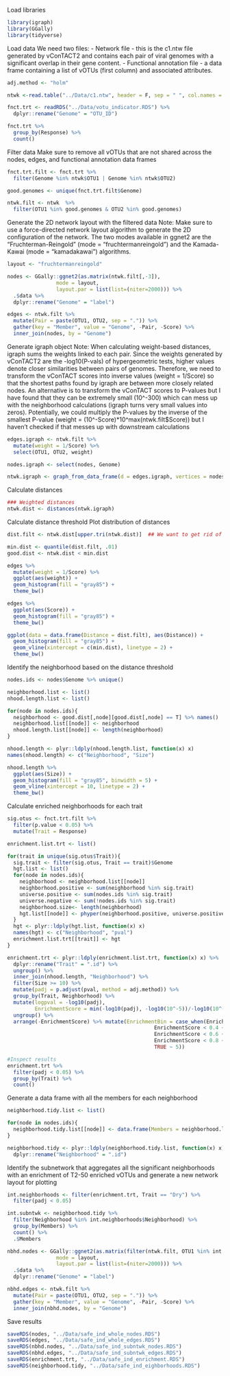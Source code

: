 Load libraries
```r
library(igraph)
library(GGally)
library(tidyverse)
```

Load data 
We need two files:
- Network file - this is the c1.ntw file generated by vConTACT2 and contains each pair of viral genomes with a significant overlap in their gene content.
- Functional annotation file - a data frame containing a list of vOTUs (first column) and associated attributes. 
```r
adj.method <- "holm"

ntwk <-read.table("../Data/c1.ntw", header = F, sep = " ", col.names = c("OTU1", "OTU2", "Score"))

fnct.trt <- readRDS("../Data/votu_indicator.RDS") %>%
  dplyr::rename("Genome" = "OTU_ID") 

fnct.trt %>% 
  group_by(Response) %>% 
  count()
```

Filter data
Make sure to remove all vOTUs that are not shared across the nodes, edges, and functional annotation data frames
```r
fnct.trt.filt <- fnct.trt %>% 
  filter(Genome %in% ntwk$OTU1 | Genome %in% ntwk$OTU2)

good.genomes <- unique(fnct.trt.filt$Genome)

ntwk.filt <- ntwk  %>%
  filter(OTU1 %in% good.genomes & OTU2 %in% good.genomes)
```

Generate the 2D network layout with the filtered data
Note: Make sure to use a force-directed network layout algorithm to generate the 2D configuration of the network. 
The two modes available in ggnet2 are the "Fruchterman-Reingold" (mode = "fruchtermanreingold") and the Kamada-Kawai (mode = "kamadakawai") algorithms. 
```r
layout <- "fruchtermanreingold"

nodes <- GGally::ggnet2(as.matrix(ntwk.filt[,-3]), 
                mode = layout, 
                layout.par = list(list=(niter=2000))) %>% 
  .$data %>% 
  dplyr::rename("Genome" = "label")

edges <- ntwk.filt %>% 
  mutate(Pair = paste(OTU1, OTU2, sep = ".")) %>% 
  gather(key = "Member", value = "Genome", -Pair, -Score) %>% 
  inner_join(nodes, by = "Genome")
```

Generate igraph object
Note: When calculating weight-based distances, igraph sums the weights linked to each pair. Since the weights generated by vConTACT2 are the -log10(P-vals) of hypergeometric tests, higher values denote closer similarities between pairs of genomes. Therefore, we need to transform the vConTACT scores into inverse values (weight = 1/Score) so that the shortest paths found by igraph are between more closely related nodes. An alternative is to transform the vConTACT scores to P-values but I have found that they can be extremely small (10^-300) which can mess up with the neighborhood calculations (igraph turns very small values into zeros). Potentially, we could multiply the P-values by the inverse of the smallest P-value (weight = (10^-Score)*10^max(ntwk.filt$Score)) but I haven't checked if that messes up with downstream calculations
```r
edges.igraph <- ntwk.filt %>% 
  mutate(weight = 1/Score) %>% 
  select(OTU1, OTU2, weight) 

nodes.igraph <- select(nodes, Genome) 

ntwk.igraph <- graph_from_data_frame(d = edges.igraph, vertices = nodes.igraph, directed = F)
```

Calculate distances
```r
### Weighted distances
ntwk.dist <- distances(ntwk.igraph) 
```

Calculate distance threshold
Plot distribution of distances
```r
dist.filt <- ntwk.dist[upper.tri(ntwk.dist)]  ## We want to get rid of redundant values by removing the diagonal and the lower triangle before calculating the minimum distance

min.dist <- quantile(dist.filt, .01)
good.dist <- ntwk.dist < min.dist

edges %>% 
  mutate(weight = 1/Score) %>% 
  ggplot(aes(weight)) +
  geom_histogram(fill = "gray85") + 
  theme_bw()

edges %>% 
  ggplot(aes(Score)) +
  geom_histogram(fill = "gray85") +
  theme_bw()

ggplot(data = data.frame(Distance = dist.filt), aes(Distance)) + 
  geom_histogram(fill = "gray85") + 
  geom_vline(xintercept = c(min.dist), linetype = 2) +
  theme_bw()
```

Identify the neighborhood based on the distance threshold
```r
nodes.ids <- nodes$Genome %>% unique()

neighborhood.list <- list()
nhood.length.list <- list()

for(node in nodes.ids){
  neighborhood <- good.dist[,node][good.dist[,node] == T] %>% names()
  neighborhood.list[[node]] <- neighborhood
  nhood.length.list[[node]] <- length(neighborhood)
}

nhood.length <- plyr::ldply(nhood.length.list, function(x) x)
names(nhood.length) <- c("Neighborhood", "Size")

nhood.length %>% 
  ggplot(aes(Size)) +
  geom_histogram(fill = "gray85", binwidth = 5) + 
  geom_vline(xintercept = 10, linetype = 2) +
  theme_bw()
```

Calculate enriched neighborhoods for each trait 
```r
sig.otus <- fnct.trt.filt %>%
  filter(p.value < 0.05) %>%
  mutate(Trait = Response)

enrichment.list.trt <- list()

for(trait in unique(sig.otus$Trait)){
  sig.trait <- filter(sig.otus, Trait == trait)$Genome
  hgt.list <- list()
  for(node in nodes.ids){
    neighborhood <- neighborhood.list[[node]]
    neighborhood.positive <- sum(neighborhood %in% sig.trait)
    universe.positive <- sum(nodes.ids %in% sig.trait)
    universe.negative <- sum(!nodes.ids %in% sig.trait)
    neighborhood.size<- length(neighborhood)
    hgt.list[[node]] <- phyper(neighborhood.positive, universe.positive, universe.negative, neighborhood.size, lower.tail = F)
  }
  hgt <- plyr::ldply(hgt.list, function(x) x)
  names(hgt) <- c("Neighborhood", "pval")
  enrichment.list.trt[[trait]] <- hgt
}

enrichment.trt <- plyr::ldply(enrichment.list.trt, function(x) x) %>% 
  dplyr::rename("Trait" = ".id") %>% 
  ungroup() %>% 
  inner_join(nhood.length, "Neighborhood") %>% 
  filter(Size >= 10) %>% 
  mutate(padj = p.adjust(pval, method = adj.method)) %>% 
  group_by(Trait, Neighborhood) %>% 
  mutate(logpval = -log10(padj),
         EnrichmentScore = min(-log10(padj), -log10(10^-5))/-log10(10^-5)) %>% 
  ungroup() %>% 
  arrange(-EnrichmentScore) %>% mutate(EnrichmentBin = case_when(EnrichmentScore < 0.2 ~ 1,
                                                EnrichmentScore < 0.4 ~ 2,
                                                EnrichmentScore < 0.6 ~ 3,
                                                EnrichmentScore < 0.8 ~ 4,
                                                TRUE ~ 5)) 

#Inspect results
enrichment.trt %>% 
  filter(padj < 0.05) %>% 
  group_by(Trait) %>% 
  count()
```

Generate a data frame with all the members for each neighborhood
```r
neighborhood.tidy.list <- list()

for(node in nodes.ids){
  neighborhood.tidy.list[[node]] <- data.frame(Members = neighborhood.list[[node]])
}

neighborhood.tidy <- plyr::ldply(neighborhood.tidy.list, function(x) x) %>% 
  dplyr::rename("Neighborhood" = ".id") 
```

Identify the subnetwork that aggregates all the significant neighborhoods with an enrichment of T2-50 enriched vOTUs and generate a new network layout for plotting
```r
int.neighborhoods <- filter(enrichment.trt, Trait == "Dry") %>% 
  filter(padj < 0.05)

int.subntwk <- neighborhood.tidy %>% 
  filter(Neighborhood %in% int.neighborhoods$Neighborhood) %>% 
  group_by(Members) %>% 
  count() %>% 
  .$Members

nbhd.nodes <- GGally::ggnet2(as.matrix(filter(ntwk.filt, OTU1 %in% int.subntwk & OTU2 %in% int.subntwk)[,-3]), 
                mode = layout, 
                layout.par = list(list=(niter=2000))) %>% 
  .$data %>% 
  dplyr::rename("Genome" = "label")

nbhd.edges <- ntwk.filt %>% 
  mutate(Pair = paste(OTU1, OTU2, sep = ".")) %>% 
  gather(key = "Member", value = "Genome", -Pair, -Score) %>% 
  inner_join(nbhd.nodes, by = "Genome")
```

Save results
```r
saveRDS(nodes, "../Data/safe_ind_whole_nodes.RDS")
saveRDS(edges, "../Data/safe_ind_whole_edges.RDS")
saveRDS(nbhd.nodes, "../Data/safe_ind_subntwk_nodes.RDS")
saveRDS(nbhd.edges, "../Data/safe_ind_subntwk_edges.RDS")
saveRDS(enrichment.trt, "../Data/safe_ind_enrichment.RDS")
saveRDS(neighborhood.tidy, "../Data/safe_ind_eighborhoods.RDS")
```


